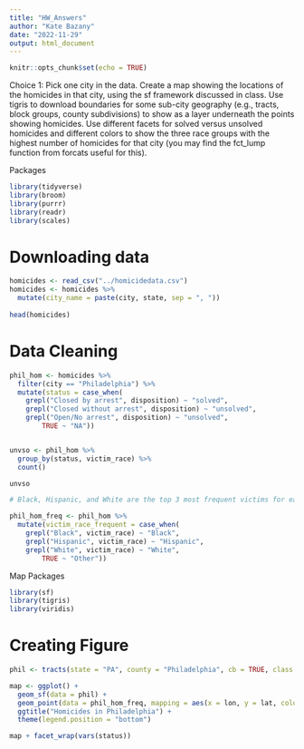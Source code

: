 ```yaml
---
title: "HW_Answers"
author: "Kate Bazany"
date: "2022-11-29"
output: html_document
---
```


```r
knitr::opts_chunk$set(echo = TRUE)
```

Choice 1: Pick one city in the data. Create a map showing the locations of the homicides in that city, using the sf framework discussed in class. Use tigris to download boundaries for some sub-city geography (e.g., tracts, block groups, county subdivisions) to show as a layer underneath the points showing homicides. Use different facets for solved versus unsolved homicides and different colors to show the three race groups with the highest number of homicides for that city (you may find the fct_lump function from forcats useful for this).

Packages

```r
library(tidyverse)
library(broom)
library(purrr)
library(readr)
library(scales)
```

# Downloading data

```r
homicides <- read_csv("../homicidedata.csv")
homicides <- homicides %>%
  mutate(city_name = paste(city, state, sep = ", "))
  
head(homicides)
```

# Data Cleaning

```r
phil_hom <- homicides %>%
  filter(city == "Philadelphia") %>%
  mutate(status = case_when(
    grepl("Closed by arrest", disposition) ~ "solved",
    grepl("Closed without arrest", disposition) ~ "unsolved",
    grepl("Open/No arrest", disposition) ~ "unsolved",
        TRUE ~ "NA")) 


unvso <- phil_hom %>%
  group_by(status, victim_race) %>%
  count() 

unvso

# Black, Hispanic, and White are the top 3 most frequent victims for each

phil_hom_freq <- phil_hom %>%
  mutate(victim_race_frequent = case_when(
    grepl("Black", victim_race) ~ "Black",
    grepl("Hispanic", victim_race) ~ "Hispanic",
    grepl("White", victim_race) ~ "White",
        TRUE ~ "Other")) 
```

Map Packages

```r
library(sf)
library(tigris)
library(viridis)
```


# Creating Figure

```r
phil <- tracts(state = "PA", county = "Philadelphia", cb = TRUE, class = "sf")

map <- ggplot() +
  geom_sf(data = phil) +
  geom_point(data = phil_hom_freq, mapping = aes(x = lon, y = lat, color = victim_race_frequent), alpha = .5, size = .5) + 
  ggtitle("Homicides in Philadelphia") + 
  theme(legend.position = "bottom")

map + facet_wrap(vars(status))
```

